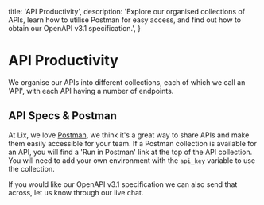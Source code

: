   title: 'API Productivity',
  description:
    'Explore our organised collections of APIs, learn how to utilise Postman for easy access, and find out how to obtain our OpenAPI v3.1 specification.',
}


# API Productivity

We organise our APIs into different collections, each of which we call an 'API', with each API having a number of endpoints.

## API Specs & Postman 

At Lix, we love [Postman](https://postman.com), we think it's a great way to share APIs and make them easily accessible for your team. If a Postman collection is available for an API, you will find a 'Run in Postman' link at the top of the API collection. You will need to add your own environment with the `api_key` variable to use the collection.

If you would like our OpenAPI v3.1 specification we can also send that across, let us know through our live chat.